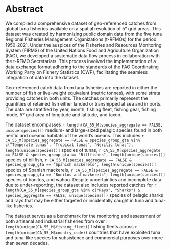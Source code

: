 # Abstract

We compiled a comprehensive dataset of geo-referenced catches from global tuna fisheries available on a spatial resolution of 5&deg; grid areas. This dataset was created by harmonizing public domain data from the five tuna Regional Fisheries Management Organizations (t-RFMOs) for the period 1950-2021. Under the auspices of the Fisheries and Resources Monitoring System (FIRMS) of the United Nations Food and Agriculture Organization (FAO), we developed a systematic data flow process in collaboration with the t-RFMO Secretariats. This process involved the implementation of a data exchange format adhering to the standards of the FAO Coordinating Working Party on Fishery Statistics (CWP), facilitating the seamless integration of data into the dataset.

Geo-referenced catch data from tuna fisheries are reported in either the number of fish or live-weight equivalent (metric tonnes), with some strata providing catches in both units. The catches primarily represent the quantities of retained fish either landed or transhipped at sea and in ports. The data are stratified by year, month, fishing fleet, fishing gear, fishing mode, 5&deg; grid area of longitude and latitude, and taxon.

The dataset encompasses `r length(CA_55_M[species_aggregate == FALSE, unique(species)])` medium- and large-sized pelagic species found in both neritic and oceanic habitats of the world's oceans. This includes `r CA_55_M[species_aggregate == FALSE & species_group_gta %in% c("Temperate tunas", "Tropical tunas", "Neritic tunas"), length(unique(species))]` species of tunas, `r CA_55_M[species_aggregate == FALSE & species_group_gta == "Billfishes", length(unique(species))]` species of billfish, `r CA_55_M[species_aggregate == FALSE & species_group_gta == "Spanish mackerels", length(unique(species))]` species of Spanish mackerels, `r CA_55_M[species_aggregate == FALSE & species_group_gta == "Bonitos and mackerels", length(unique(species))]` species of bonitos, and wahoo. Despite uncertainties and incomplete data due to under-reporting, the dataset also includes reported catches for `r length(CA_55_M[species_group_gta %in% c("Rays", "Sharks") & species_aggregate == FALSE, unique(species)])` species of pelagic sharks and rays that may be either targeted or incidentally caught in tuna and tuna-like fisheries.

The dataset serves as a benchmark for the monitoring and assessment of both artisanal and industrial fisheries from over `r length(unique(CA_55_M$fishing_fleet))` fishing fleets across `r length(unique(CA_55_M$country_code))` countries that have exploited tuna and tuna-like species for subsistence and commercial purposes over more than seven decades.

\pagebreak